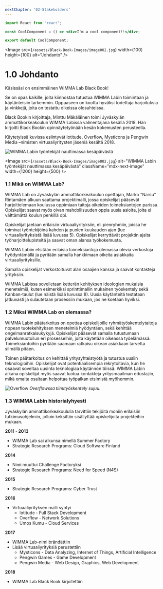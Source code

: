 ```yaml
---
nextChapter: '02-Stakeholders'
---
```


````jsx
import React from "react";

const CoolComponent = () => <div>I'm a cool component!!</div>;

export default CoolComponent;
````

<Image src={`/assets/Black-Book-Images/image002.jpg`} width={100} height={100} alt="Johdanto" />


# 1.0 Johdanto

Käsissäsi on ensimmäinen WIMMA Lab Black Book!

Se on opas kaikille, joita kiinnostaa tutustua WIMMA Labin toimintaan ja käytänteisiin tarkemmin. Oppaaseen on koottu hyväksi todettuja harjoituksia ja vinkkejä, joita on testattu oikeissa olosuhteissa.

Black Bookin kirjoittaja, Minttu Mäkäläinen toimi Jyväskylän ammattikorkeakoulun WIMMA Labissa valmentajana kesällä 2018. Hän kirjoitti Black Bookin opinnäytetyönään kesän kokemusten perusteella.

Käytetyissä kuvissa esiintyvät Iotitude, Overflow, Mysticons ja Pengwin Media –nimisten virtuaaliyritysten jäseniä kesältä 2018.


![WIMMA Labin työntekijät nauttimassa kesäpäivästä](/assets/Black-Book-Images/image002.jpg)

<Image src={`/assets/Black-Book-Images/image002.jpg`} alt="WIMMA Labin työntekijät nauttimassa kesäpäivästä" className="mdx-next-image" width={1200} height={500} />

### 1.1 Mikä on WIMMA Lab?

WIMMA Lab on Jyväskylän ammattikorkeakoulun opettajan, Marko “Narsu” Rintamäen alkuun saattama projektimalli, jossa opiskelijat pääsevät harjoittelemaan koulussa oppimiaan taitoja oikeiden toimeksiantojen parissa. Opiskelijat saavat myös oivan mahdollisuuden oppia uusia asioita, joita ei välttämättä koulun penkillä opi.

Opiskelijat jaetaan erilaisiin virtuaaliyrityksiin, eli pienryhmiin, joissa he toimivat työntekijöinä kahden ja puolen kuukauden ajan (lue virtuaaliyrityksistä lisää luvussa 5). Opiskelijat kerryttävät projektin ajalta työharjoittelupisteitä ja saavat oman alansa työkokemusta.

WIMMA Labiin etsitään erilaisia toimeksiantoja olemassa olevia verkostoja hyödyntämällä ja pyritään samalla hankkimaan oikeita asiakkaita virtuaaliyrityksille. 

Samalla opiskelijat verkostoituvat alan osaajien kanssa ja saavat kontakteja yrityksiin.

WIMMA Labissa sovelletaan ketterän kehityksen ideologian mukaisia menetelmiä, kuten esimerkiksi sprinttimallin mukainen työskentely sekä Kanban-taulut (lue näistä lisää luvussa 8). Uusia käytänteitä testataan jatkuvasti ja sulautetaan prosessiin mukaan, jos ne koetaan hyviksi.

### 1.2 Miksi WIMMA Lab on olemassa?

WIMMA Labin päätarkoitus on opettaa opiskelijoille ryhmätyöskentelytaitoja nopean tuotekehityksen menetelmiä hyödyntäen, sekä kehittää ongelmanratkaisukykyjä. Opiskelijat pääsevät samalla tutustumaan palvelumuotoilun eri prosesseihin, joita käytetään oikeassa työelämässä. Toimeksiantoihin pyritään saamaan ratkaisu oikean asiakkaan tarvetta silmällä pitäen.

Toinen päätarkoitus on kehittää yritysyhteistyötä ja tutustua uusiin teknologioihin. Opiskelijat ovat potentiaalisempia rekrytoitavia, kun he osaavat soveltaa uusinta teknologiaa käytännön töissä. WIMMA Labin aikana opiskelijat myös saavat luotua kontakteja yritysmaailman edustajiin, mikä omalta osaltaan helpottaa työpaikan etsimistä myöhemmin.

![Overflow](/assets/Black-Book-Images/image003.jpg)
*Overflowssa tiimityöskentely sujuu.*

### 1.3 WIMMA Labin historialyhyesti

Jyväskylän ammattikorkeakoululla tarvittiin tekijöitä moniin erilaisiin tutkimusohjelmiin, jolloin keksittiin sisällyttää opiskelijoita projekteihin mukaan.


**2011 - 2013**

- WIMMA Lab sai alkunsa nimellä Summer Factory
- Strategic Research Programs: Cloud Software Finland

**2014**

- Nimi muuttui Challenge Factoryksi
- Strategic Research Programs: Need for Speed (N4S)

**2015**

- Strategic Research Programs: Cyber Trust

**2016**

- Virtuaaliyrityksen malli syntyi
  - Iotitude - Full Stack Development
  - Overflow - Network Solutions
  - Umos Kumu - Cloud Services

**2017**

- WIMMA Lab–nimi brändättiin
- Lisää virtuaaliyrityksiä perustettiin
  - Mysticons - Data Analyzing, Internet of Things, Artificial Intelligence
  - Pengwin Games - Game Development
  - Pengwin Media - Web Design, Graphics, Web Development

**2018**

- WIMMA Lab Black Book kirjoitettiin
